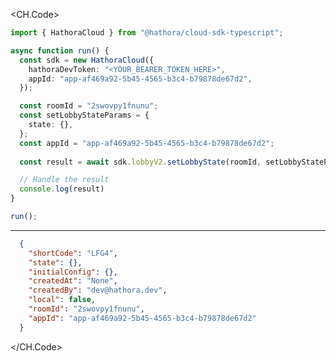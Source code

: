
<CH.Code>
```typescript SetLobbyState.ts
import { HathoraCloud } from "@hathora/cloud-sdk-typescript";

async function run() {
  const sdk = new HathoraCloud({
    hathoraDevToken: "<YOUR_BEARER_TOKEN_HERE>",
    appId: "app-af469a92-5b45-4565-b3c4-b79878de67d2",
  });

  const roomId = "2swovpy1fnunu";
  const setLobbyStateParams = {
    state: {},
  };
  const appId = "app-af469a92-5b45-4565-b3c4-b79878de67d2";
  
  const result = await sdk.lobbyV2.setLobbyState(roomId, setLobbyStateParams, appId);

  // Handle the result
  console.log(result)
}

run();
```
---

```json Example Response
  {
    "shortCode": "LFG4",
    "state": {},
    "initialConfig": {},
    "createdAt": "None",
    "createdBy": "dev@hathora.dev",
    "local": false,
    "roomId": "2swovpy1fnunu",
    "appId": "app-af469a92-5b45-4565-b3c4-b79878de67d2"
  }
```
</CH.Code>
